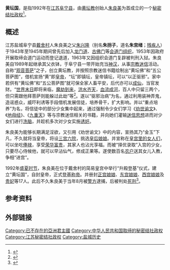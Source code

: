 {{Infobox Former Country
|native_name            = {{lang|zh|黄坛国}}
|conventional_long_name = 
|common_name            = 
|
|continent              = 亚洲
|region                 = 东亚
|country                = 中华人民共和国
|era                    = 
|status                 = Unrecognized State
|status_text            = [[秘密结社政权|秘密结社政权]]
|empire                 = 
|government_type        = [[政教合一|政教合一]]<br>[[神权政治|神权政治]]<br>[[君主专制|君主专制]]
|
|life_span              = 
|
|year_start             = 1992年
|year_end               = 1992年
|
|year_exile_start       = 
|year_exile_end         = 
|
|event_start            = 
|date_start             = 08月
|event_end              = 
|date_end               = 08月
|
|event1                 = 
|date_event1            = 
|event2                 = 
|date_event2            = 
|event3                 = 
|date_event3            = 
|event4                 = 
|date_event4            = 
|
|event_pre              = 
|date_pre               = 
|event_post             = 
|date_post              = 
|
|p1                     = 中华人民共和国
|flag_p1                = Flag of the People's Republic of China.svg
|
|s1                     = 中华人民共和国
|flag_s1                = Flag of the People's Republic of China.svg
|
|image_flag             = Flag of None.svg
|flag                   = 
|flag_type              = 国旗
|
|image_coat             = Coats of arms of None.svg
|symbol                 = 
|symbol_type            = 国徽
|symbol_type_article    = 
|
|image_map              = 
|image_map_size         = 
|image_map_caption      = 
|
|capital                = 根据地：{{CHN}}[[江苏省|江苏省]][[阜宁县|阜宁县]][[戴舍村|戴舍村]]
|capital_exile          = 
|latd =  |latm =  |latNS =  |longd =  |longm =  |longEW = 
|largest_city           = 
|
|national_motto         = 
|national_anthem        = 
|common_languages       = [[汉语|汉语]]
|demonym                = 
|religion               = [[黄坛教|黄坛教]]
|philosophy             = 
|currency               = [[人民币|人民币（CNY／RMB）]]
|currency_code          = CNY／RMB
|
|title_leader           = 国家最高领导人
|leader1                = [[皇帝|皇帝]] [[朱良美|朱良美]]
|year_leader1           = 1992年8月
|leader2                = 
|year_leader2           = 
|leader3                = 
|year_leader3           = 
|leader4                = 
|year_leader4           = 
|
|title_representative   = 国家元首
|representative1        = [[皇帝|皇帝]] [[朱良美|朱良美]]
|year_representative1   = 1992年8月
|representative2        = 
|year_representative2   = 
|representative3        = 
|year_representative3   = 
|representative4        = 
|year_representative4   = 
|
|title_deputy           = 政府首脑
|deputy1                = 
|year_deputy1           = 
|deputy2                = 
|year_deputy2           = 
|deputy3                = 
|year_deputy3           = 
|deputy4                = 
|year_deputy4           = 
|
|legislature            = 
|house1                 = 
|house2                 = 
|
|stat_year1             = 
|stat_area1             = 
|stat_pop1              = 
|stat_year2             = 
|stat_area2             = 
|stat_pop2              = 
|stat_year3             = 
|stat_area3             = 
|stat_pop3              = 
|stat_year4             = 
|stat_area4             = 
|stat_pop4              = 
|stat_year5             = 
|stat_area5             = 
|stat_pop5              = 
|footnotes              = 
|
|utc_offset             = +8
|cctld                  = 
|calling_code           = 
|today                  = {{CHN}}
}}

'''黄坛国'''，是指1992年在[[江苏|江苏]][[阜宁县|阜宁县]]，由[[黄坛教|黄坛教]]创始人[[朱良美|朱良美]]为首成立的一个[[秘密结社政权|秘密结社政权]]<ref>{{cite web | language = zh-hans | publisher = 凤凰网>讲堂>每日选修课>文史·教育·探索>正文 | title = 盘点历史上称帝失败的屌丝 | url = http://talk.ifeng.com/online/study/detail_2012_11/28/19617347_0.shtml | author = 来源：共识网；作者：张宏杰；责任编辑：吴如加 | date = 2012年11月28日 | accessdate = 2012年11月28日}}</ref>。

== 概述 ==
江苏盐城阜宁县[[戴舍村|戴舍村]]人朱良美之父[[朱兴隆|朱兴隆]]（别名'''朱拐子'''，道名'''朱宫绪'''；[[残疾人|残疾人]]）于1943年至1945年期间曾先后加入[[龙门道|龙门道]]、[[古佛门|古佛门]]等[[会道门组织|会道门组织]]，1953年因政府开展取缔会道门运动而登记退道，1963年又因组织会道门复辟被判刑入狱。朱良美自1989年起继承其父衣钵，于阜宁县一带开始充当[[神汉|神汉]]，从事[[宗教迷信|宗教迷信]]活动。自称“[[观音菩萨|观音菩萨]]”之子，创立黄坛教，并按照宗教迷信书籍绘制出“黄坛佛”和“五公菩萨图”，借机宣扬“黄”即[[皇帝|皇帝]]，“坛”即镇坛，皇帝镇坛，可以“以正驱邪”。家中若供有“黄坛佛”和“五公菩萨图”就可保全家人畜平安，后代亦可以[[成仙|成仙]]，当官发财。“[[世界末日|世界末日]]即将来临，[[末世论|魔劫到来]]，[[洪水|洪水齐天]]，[[屠杀|血流成河]]，百人中只留三两个，但只需跟他拜菩萨则能躲过此劫”等<ref>{{cite | author = 温谋富 | title = 《中国当代邪教滋生蔓延的原因与控制对策探讨》}}</ref>。遂以“驱邪治病”为名，通过利用装神弄鬼，造谣惑众，威吓利诱等手段借机发展信徒，培养骨干，扩大影响。并以“重点培养”为名，将信徒中的部分少女集中起来，通过强制令少女们学习《[[劝世谕文|劝世谕文]]》、《[[地母经|地母经]]》、《[[九重天|九重天]]》等与宗教迷信相关的书籍，并向她们灌输[[迷信思想|迷信思想]]进而对少女们进行[[洗脑|洗脑]]，并趁机多次对少女实施[[诱奸|诱奸]]。

朱良美为能够长期满足淫欲，又引用《劝世谕文》中的内容，宣扬其乃“金玉”下凡，不久就将当皇帝，将设[[三宫六院|三宫六院]]，挑选[[皇后娘娘|皇后娘娘]]。并宣称在[[妃嫔|皇宫里的女人们]]，可以坐吃[[俸禄|俸禄]]，享受[[荣华富贵|荣华富贵]]，其家人也沾光享福。而被“择优录取”入宫的少女，只要尽心侍候他，就可以早沾仙气，修成正果等。遂使数百名[[农户|农户]]送其女儿入教，争相“进宫”。

1992年[[盛夏时节|盛夏时节]]，朱良美在位于戴舍村的简易皇宫中举行“升殿登基”仪式，建立“黄坛国”，自封皇帝，正式[[登基称帝|登基称帝]]。并册封[[正宫娘娘|正宫娘娘]]、[[东宫娘娘|东宫娘娘]]、[[西宫娘娘|西宫娘娘]]及[[贵妃|贵妃]]等17人。此后不久朱良美于当年8月被[[警方|警方]]逮捕，后被判处[[死刑|死刑]]<ref name = "莫辛／主编">{{cite book zh | language = zh-hans | author = 莫辛／主编 | title = 《帝梦惊华：当代中国“称帝”闹剧》>十、苏北：“黄坛国”皇帝与十七妃嫔 | format =  | url = http://books.google.com.hk/books/about/%E5%B8%9D%E6%A2%A6%E6%83%8A%E5%8D%8E.html?id=bBykAAAACAAJ | date = 1998年10月第1版 | publisher = 广州出版社 | location = 广州 | id = ISBN 7-80592-854-1 | accessdate = 1998年10月第1次印刷 | pages = 第246－274页 | archive-date = 2014-03-03 | archive-url = https://web.archive.org/web/20140303205147/http://books.google.com.hk/books/about/%E5%B8%9D%E6%A2%A6%E6%83%8A%E5%8D%8E.html?id=bBykAAAACAAJ | dead-url = no }}</ref>。

== 参考资料 ==
{{Reflist|2}}

== 外部链接 ==

[[Category:已不存在的亞洲君主國|Category:已不存在的亞洲君主國]]
[[Category:中华人民共和国取缔的秘密结社政权|Category:中华人民共和国取缔的秘密结社政权]]
[[Category:江苏秘密结社政权|Category:江苏秘密结社政权]]
[[Category:盐城历史|Category:盐城历史]]